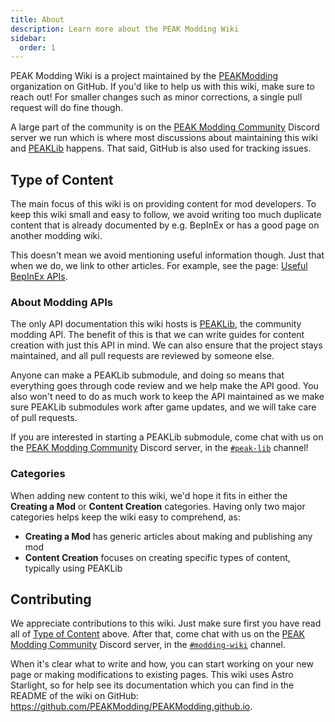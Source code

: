 ```yaml
---
title: About
description: Learn more about the PEAK Modding Wiki
sidebar:
  order: 1
---
```


PEAK Modding Wiki is a project maintained by the [PEAKModding](https://github.com/PEAKModding) organization on GitHub.
If you'd like to help us with this wiki, make sure to reach out! For smaller changes such as minor corrections, a single pull request will do fine though.

A large part of the community is on the [PEAK Modding Community](https://discord.gg/SAw86z24rB) Discord server we run which is where most discussions about maintaining this wiki and [PEAKLib](https://github.com/PEAKModding/PEAKLib) happens. That said, GitHub is also used for tracking issues.

## Type of Content

The main focus of this wiki is on providing content for mod developers. To keep this wiki small and easy to follow, we avoid writing too much duplicate content that is already documented by e.g. BepInEx or has a good page on another modding wiki.

This doesn't mean we avoid mentioning useful information though. Just that when we do, we link to other articles. For example, see the page: [Useful BepInEx APIs](/creating-a-mod/useful-bepinex-apis).

### About Modding APIs

The only API documentation this wiki hosts is [PEAKLib](https://github.com/PEAKModding/PEAKLib), the community modding API.
The benefit of this is that we can write guides for content creation with just this API in mind. We can also ensure that the project stays maintained, and all pull requests are reviewed by someone else.

Anyone can make a PEAKLib submodule, and doing so means that everything goes through code review and we help make the API good. You also won't need to do as much work to keep the API maintained as we make sure PEAKLib submodules work after game updates, and we will take care of pull requests.

If you are interested in starting a PEAKLib submodule, come chat with us on the [PEAK Modding Community](https://discord.gg/SAw86z24rB) Discord server, in the [`#peak-lib`](https://discord.com/channels/1363179626435707082/1387320203746082866) channel!

### Categories

When adding new content to this wiki, we'd hope it fits in either the **Creating a Mod** or **Content Creation** categories.
Having only two major categories helps keep the wiki easy to comprehend, as:

- **Creating a Mod** has generic articles about making and publishing any mod
- **Content Creation** focuses on creating specific types of content, typically using PEAKLib

## Contributing

We appreciate contributions to this wiki. Just make sure first you have read all of [Type of Content](#type-of-content) above. After that, come chat with us on the [PEAK Modding Community](https://discord.gg/SAw86z24rB) Discord server, in the [`#modding-wiki`](https://discord.com/channels/1363179626435707082/1385365493698924574) channel.

When it's clear what to write and how, you can start working on your new page or making modifications to existing pages.
This wiki uses Astro Starlight, so for help see its documentation which you can find in the README of the wiki on GitHub: https://github.com/PEAKModding/PEAKModding.github.io.
